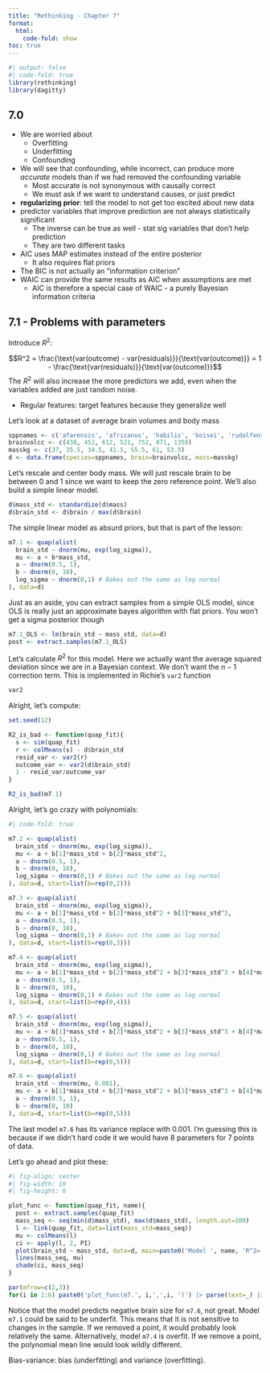 ```yaml
---
title: "Rethinking - Chapter 7"
format: 
  html:
    code-fold: show
toc: true
---
```

```r
#| output: false
#| code-fold: true
library(rethinking)
library(dagitty)
```

## 7.0

- We are worried about
  - Overfitting
  - Underfitting
  - Confounding
- We will see that confounding, while incorrect, can produce more *accurate* models than if we had removed the confounding variable
  - Most accurate is not synonymous with causally correct
  - We must ask if we want to understand causes, or just predict
- **regularizing prior**: tell the model to not get too excited about new data
- predictor variables that improve prediction are not always statistically significant
  - The inverse can be true as well - stat sig variables that don't help prediction
  - They are two different tasks
- AIC uses MAP estimates instead of the entire posterior
  - It also requires flat priors
- The BIC is not actually an "information criterion"
- WAIC can provide the same results as AIC when assumptions are met
  - AIC is therefore a special case of WAIC - a purely Bayesian information criteria

## 7.1 - Problems with parameters

Introduce $R^2$:

$$R^2 = \frac{\text{var(outcome) - var(residuals)}}{\text{var(outcome)}} = 1 - \frac{\text{var(residuals)}}{\text{var(outcome)}}$$
The $R^2$ will also increase the more predictors we add, even when the variables added are just random noise.

- Regular features: target features because they generalize well

Let's look at a dataset of average brain volumes and body mass
```r
sppnames <- c('afarensis', 'africanus', 'habilis', 'boisei', 'rudolfensis', 'ergaster', 'sapiens')
brainvolcc <- c(438, 452, 612, 521, 752, 871, 1350)
masskg <- c(37, 35.5, 34.5, 41.5, 55.5, 61, 53.5)
d <- data.frame(species=sppnames, brain=brainvolcc, mass=masskg)
```

Let's rescale and center body mass. We will just rescale brain to be between 0 and 1 since we want to keep the zero reference point. We'll also build a simple linear model.

```r
d$mass_std <- standardize(d$mass)
d$brain_std <- d$brain / max(d$brain)
```


The simple linear model as absurd priors, but that is part of the lesson:
```r
m7.1 <- quap(alist(
  brain_std ~ dnorm(mu, exp(log_sigma)),
  mu <- a + b*mass_std,
  a ~ dnorm(0.5, 1),
  b ~ dnorm(0, 10),
  log_sigma ~ dnorm(0,1) # Bakes out the same as log normal
), data=d)
```

Just as an aside, you can extract samples from a simple OLS model, since OLS is really just an approximate bayes algorithm with flat priors. You won't get a sigma posterior though

```r
m7.1_OLS <- lm(brain_std ~ mass_std, data=d)
post <- extract.samples(m7.1_OLS)
```

Let's calculate $R^2$ for this model. Here we actually want the average squared deviation since we are in a Bayesian context. We don't want the $n-1$ correction term. This is implemented in Richie's `var2` function

```r
var2
```

Alright, let's compute:

```r
set.seed(12)

R2_is_bad <- function(quap_fit){
  s <- sim(quap_fit)
  r <- colMeans(s) - d$brain_std
  resid_var <- var2(r)
  outcome_var <- var2(d$brain_std)
  1 - resid_var/outcome_var  
}

R2_is_bad(m7.1)
```

Alright, let's go crazy with polynomials:

```r
#| code-fold: true

m7.2 <- quap(alist(
  brain_std ~ dnorm(mu, exp(log_sigma)),
  mu <- a + b[1]*mass_std + b[2]*mass_std^2,
  a ~ dnorm(0.5, 1),
  b ~ dnorm(0, 10),
  log_sigma ~ dnorm(0,1) # Bakes out the same as log normal
), data=d, start=list(b=rep(0,2)))

m7.3 <- quap(alist(
  brain_std ~ dnorm(mu, exp(log_sigma)),
  mu <- a + b[1]*mass_std + b[2]*mass_std^2 + b[3]*mass_std^3,
  a ~ dnorm(0.5, 1),
  b ~ dnorm(0, 10),
  log_sigma ~ dnorm(0,1) # Bakes out the same as log normal
), data=d, start=list(b=rep(0,3)))

m7.4 <- quap(alist(
  brain_std ~ dnorm(mu, exp(log_sigma)),
  mu <- a + b[1]*mass_std + b[2]*mass_std^2 + b[3]*mass_std^3 + b[4]*mass_std^4,
  a ~ dnorm(0.5, 1),
  b ~ dnorm(0, 10),
  log_sigma ~ dnorm(0,1) # Bakes out the same as log normal
), data=d, start=list(b=rep(0,4)))

m7.5 <- quap(alist(
  brain_std ~ dnorm(mu, exp(log_sigma)),
  mu <- a + b[1]*mass_std + b[2]*mass_std^2 + b[3]*mass_std^3 + b[4]*mass_std^4 + b[5]*mass_std^5,
  a ~ dnorm(0.5, 1),
  b ~ dnorm(0, 10),
  log_sigma ~ dnorm(0,1) # Bakes out the same as log normal
), data=d, start=list(b=rep(0,5)))

m7.6 <- quap(alist(
  brain_std ~ dnorm(mu, 0.001),
  mu <- a + b[1]*mass_std + b[2]*mass_std^2 + b[3]*mass_std^3 + b[4]*mass_std^4 + b[5]*mass_std^5 + b[5]*mass_std^6,
  a ~ dnorm(0.5, 1),
  b ~ dnorm(0, 10)
), data=d, start=list(b=rep(0,5)))
```

The last model `m7.6` has its variance replace with 0.001. I'm guessing this is because if we didn't hard code it we would have 8 parameters for 7 points of data.

Let's go ahead and plot these:
```r
#| fig-align: center
#| fig-width: 10
#| fig-height: 6

plot_func <- function(quap_fit, name){
  post <- extract.samples(quap_fit)
  mass_seq <- seq(min(d$mass_std), max(d$mass_std), length.out=100)
  l <- link(quap_fit, data=list(mass_std=mass_seq))
  mu <- colMeans(l)
  ci <- apply(l, 2, PI)
  plot(brain_std ~ mass_std, data=d, main=paste0('Model ', name, 'R^2=', round(R2_is_bad(quap_fit), 2)), ylim=c(range(ci, mu, d$brain_std)))
  lines(mass_seq, mu)
  shade(ci, mass_seq)
}

par(mfrow=c(2,3))
for(i in 1:6) paste0('plot_func(m7.', i,',',i, ')') |> parse(text=_) |> eval()

```

Notice that the model predicts negative brain size for `m7.6`, not great. Model `m7.1` could be said to be underfit. This means that it is not sensitive to changes in the sample. If we removed a point, it would probably look relatively the same. Alternatively, model `m7.4` is overfit. If we remove a point, the polynomial mean line would look wildly different.

Bias-variance: bias (underfitting) and variance (overfitting). 